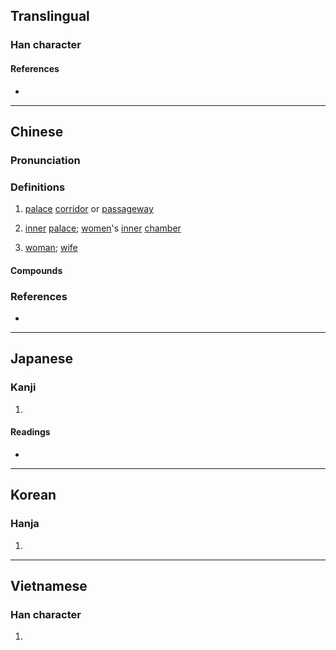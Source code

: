 {{also|壸|壺}}
{{character info}}
==Translingual==

===Han character===
{{Han char|rn=33|rad=士|as=10|sn=13|four=40107|canj=GBMM|ids=⿳士冖亞}}

====References====
* {{Han ref|kx=0244.010|dkj=05667|dj=0484.060|hdz=10476.050|uh=58FC|ud=22780|bh=DCF2|bd=56562}}

----

==Chinese==
{{zh-forms|s=壸}}

===Pronunciation===
{{zh-pron
|m=kǔn
|c=kwan2
|mc=y
|oc=y
|cat=n
}}

===Definitions===
{{zh-hanzi}} {{tlb|zh|literary}}

# [[palace]] [[corridor]] or [[passageway]]
# {{lb|zh|figuratively}} [[inner]] [[palace]]; [[woman|women]]'s [[inner]] [[chamber]]
# {{lb|zh|figuratively}} [[woman]]; [[wife]]

====Compounds====
{{zh-der|中壼|壼奧|壼範|壼政|壼闈|內壼}}

===References===
* {{R:twedu|B00599}}

----

==Japanese==

===Kanji===
{{ja-kanji|grade=|rs=士10}}

# {{rfdef|ja|sort=士10}}

====Readings====
* {{ja-readings|on=[[こん]] (kon)|kun=[[へやのつろ]] (heyanotsuro), [[おく]] (oku)}}

----

==Korean==

===Hanja===
{{ko-hanja|hangeul=호|rv=ho|mr=ho}}

# {{rfdef|ko|sort=士10}}

----

==Vietnamese==

===Han character===
{{vi-hantu|[[hồ]]|rs=士10}}

# {{rfdef|vi|sort=士10}}